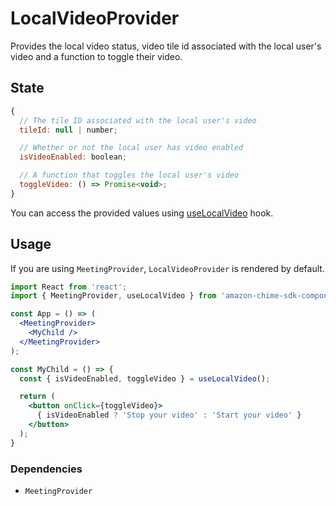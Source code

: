 <Meta title="SDK Providers/LocalVideoProvider" />

# LocalVideoProvider

Provides the local video status, video tile id associated with the local user's video and a function to toggle their video.

## State

```javascript
{
  // The tile ID associated with the local user's video
  tileId: null | number;

  // Whether or not the local user has video enabled 
  isVideoEnabled: boolean;

  // A function that toggles the local user's video
  toggleVideo: () => Promise<void>;
}
```

You can access the provided values using [useLocalVideo](/?path=/docs/sdk-hooks-uselocalvideo--page) hook.

## Usage

If you are using `MeetingProvider`, `LocalVideoProvider` is rendered by default.

```jsx
import React from 'react';
import { MeetingProvider, useLocalVideo } from 'amazon-chime-sdk-component-library-react';

const App = () => (
  <MeetingProvider>
    <MyChild />
  </MeetingProvider>
);

const MyChild = () => {
  const { isVideoEnabled, toggleVideo } = useLocalVideo();

  return (
    <button onClick={toggleVideo}>
      { isVideoEnabled ? 'Stop your video' : 'Start your video' }
    </button>
  );
}
```

### Dependencies
- `MeetingProvider`
